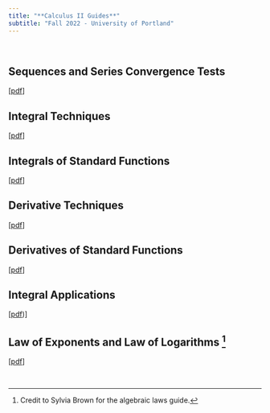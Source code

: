 ---
title: "**Calculus II Guides**"
subtitle: "Fall 2022 - University of Portland"
---

<br>

## Sequences and Series Convergence Tests

[[pdf](guides/series-convergence-tests.pdf){target="_blank"}]

## Integral Techniques

[[pdf](guides/integral-techniques.pdf){target="_blank"}]

## Integrals of Standard Functions

[[pdf](guides/integrals-of-standard-functions.pdf){target="_blank"}]

## Derivative Techniques

[[pdf](guides/derivative-techniques.pdf){target="_blank"}]

## Derivatives of Standard Functions

[[pdf](guides/derivatives-of-standard-functions.pdf){target="_blank"}]

## Integral Applications

[[pdf](guides/integral-applications.pdf){target="_blank"})]

## Law of Exponents and Law of Logarithms ^[Credit to Sylvia Brown for the algebraic laws guide.]

[[pdf](guides/calculus-2-notes-sylvia-b.pdf){target="_blank"}]

<br>
